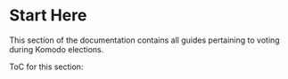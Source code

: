 
# Start Here

This section of the documentation contains all guides pertaining to voting during Komodo elections.

ToC for this section:

<TocForIndex />
